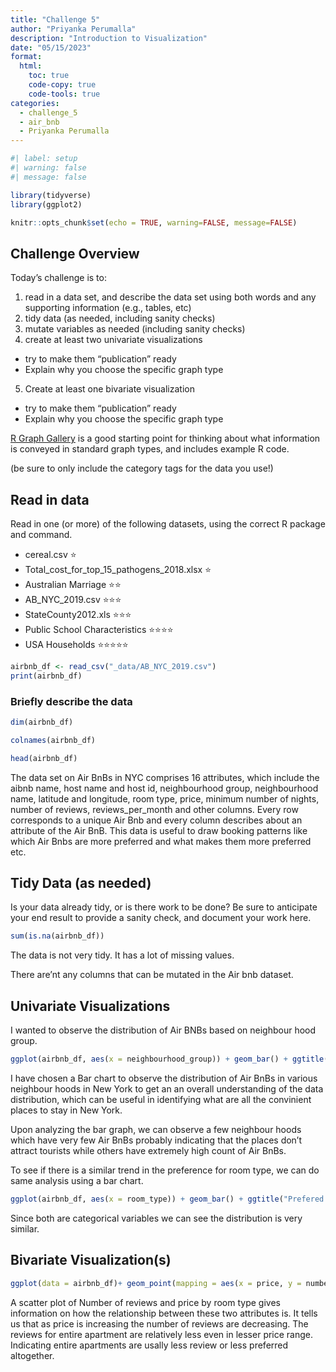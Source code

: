 ```yaml
---
title: "Challenge 5"
author: "Priyanka Perumalla"
description: "Introduction to Visualization"
date: "05/15/2023"
format:
  html:
    toc: true
    code-copy: true
    code-tools: true
categories:
  - challenge_5
  - air_bnb
  - Priyanka Perumalla
---
```


```r
#| label: setup
#| warning: false
#| message: false

library(tidyverse)
library(ggplot2)

knitr::opts_chunk$set(echo = TRUE, warning=FALSE, message=FALSE)
```

## Challenge Overview

Today's challenge is to:

1)  read in a data set, and describe the data set using both words and any supporting information (e.g., tables, etc)
2)  tidy data (as needed, including sanity checks)
3)  mutate variables as needed (including sanity checks)
4)  create at least two univariate visualizations
   - try to make them "publication" ready
   - Explain why you choose the specific graph type
5)  Create at least one bivariate visualization
   - try to make them "publication" ready
   - Explain why you choose the specific graph type

[R Graph Gallery](https://r-graph-gallery.com/) is a good starting point for thinking about what information is conveyed in standard graph types, and includes example R code.

(be sure to only include the category tags for the data you use!)

## Read in data

Read in one (or more) of the following datasets, using the correct R package and command.

-   cereal.csv ⭐
-   Total_cost_for_top_15_pathogens_2018.xlsx ⭐
-   Australian Marriage ⭐⭐ 
-   AB_NYC_2019.csv ⭐⭐⭐
-   StateCounty2012.xls ⭐⭐⭐
-   Public School Characteristics ⭐⭐⭐⭐ 
-   USA Households ⭐⭐⭐⭐⭐

```r
airbnb_df <- read_csv("_data/AB_NYC_2019.csv")
print(airbnb_df)
```


### Briefly describe the data


```r
dim(airbnb_df)
```

```r
colnames(airbnb_df)
```

```r
head(airbnb_df)
```

The data set on Air BnBs in NYC comprises 16 attributes, which include the aibnb name, host name and host id, neighbourhood group, neighbourhood name, latitude and longitude, room type, price, minimum number of nights, number of reviews, reviews_per_month and other columns. Every row corresponds to a unique Air Bnb and every column describes about an attribute of the Air BnB. This data is useful to draw  booking patterns like which Air Bnbs are more preferred and what makes them more preferred etc.

## Tidy Data (as needed)

Is your data already tidy, or is there work to be done? Be sure to anticipate your end result to provide a sanity check, and document your work here.

```r

sum(is.na(airbnb_df))
```

The data is not very tidy. It has a lot of missing values.

There are'nt any columns that can be mutated in the Air bnb dataset.

## Univariate Visualizations

I wanted to observe the distribution of Air BNBs based on neighbour hood group.

```r
ggplot(airbnb_df, aes(x = neighbourhood_group)) + geom_bar() + ggtitle("Air BNB Neighbourhood Distribution")
```

I have chosen a Bar chart to observe the distribution of Air BnBs in various neighbour hoods in New York to get an an overall understanding of the data distribution, which can be useful in identifying what are all the convinient places to stay in New York.

Upon analyzing the bar graph, we can observe a few neighbour hoods which have very few Air BnBs probably indicating that the places don't attract tourists while others have extremely high count of Air BnBs.

To see if there is a similar trend in the preference for room type, we can do same analysis using a bar chart.

```r
ggplot(airbnb_df, aes(x = room_type)) + geom_bar() + ggtitle("Prefered room type")
```

Since both are categorical variables we can see the distribution is very similar.

## Bivariate Visualization(s)

```r
ggplot(data = airbnb_df)+ geom_point(mapping = aes(x = price, y = number_of_reviews,col=room_type)) + ggtitle("Number of reviews vs Price")
```

A scatter plot of Number of reviews and price by room type gives information on how the relationship between these two attributes is. It tells us that as price is increasing the number of reviews are decreasing. The reviews for entire apartment are relatively less even in lesser price range. Indicating entire apartments are usally less review or less preferred altogether.
